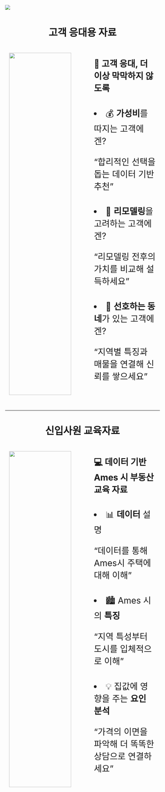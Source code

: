 <img src="assets/banner.png" style="margin-left:auto; margin-right: auto;"/>

<p style="font-weight: bold; font-size: 32px; text-align:center; margin-top: 3rem;">고객 응대용 자료</p>

<a href="https://k1minchae.github.io/house-price/customer" style="text-decoration: none; color: inherit;">
<div style="width:100%; 
          display:flex !important; 
          flex-wrap:wrap; 
          flex-direction: row;
          justify-content: space-around !important;">

<div style="width:40%; margin-right: 3rem;">
  <img src="assets/customer.png" style="width:100%;"/>
</div>

<div style="width:40%; font-size: 28px;">

<strong>🧭 고객 응대, 더 이상 막막하지 않도록</strong>


<li style="margin-top: 2.6rem !important;"> 💰 <strong>가성비</strong>를 따지는 고객에겐? </li>

"합리적인 선택을 돕는 데이터 기반 추천"



<li style="margin-top: 2.6rem !important"> 🔧 <strong>리모델링</strong>을 고려하는 고객에겐? </li>

"리모델링 전후의 가치를 비교해 설득하세요"



<li style="margin-top: 2.6rem !important"> 📍 <strong>선호하는 동네</strong>가 있는 고객에겐? </li>

"지역별 특징과 매물을 연결해 신뢰를 쌓으세요"

</div>

</div>
</a>






<hr style = "margin-top: 4rem; margin-bottom: 2.5rem;"/>

<p style="font-weight: bold; font-size: 32px; text-align:center;">신입사원 교육자료</p>


<a href="https://k1minchae.github.io/house-price/study" style="text-decoration: none; color: inherit;">
<div style="width:100%; 
          display:flex !important; 
          flex-wrap:wrap; 
          flex-direction: row;
          justify-content: space-around !important;">

<div style="width:40%; margin-right: 3rem;">
  <img src="assets/study.png" style="width:100%;"/>
</div>

<div style="width:40%; font-size: 28px;">

<strong>💻 데이터 기반 Ames 시 부동산 교육 자료</strong>


<li style="margin-top: 2.6rem !important;"> 📊 <strong>데이터</strong> 설명 </li>

"데이터를 통해 Ames시 주택에 대해 이해"



<li style="margin-top: 2.6rem !important"> 🏙️ Ames 시의 <strong>특징</strong></li>

"지역 특성부터 도시를 입체적으로 이해"



<li style="margin-top: 2.6rem !important"> 💡 집값에 영향을 주는 <strong>요인 분석</strong></li>

"가격의 이면을 파악해 더 똑똑한 상담으로 연결하세요"

</div>

</div>
</a>
